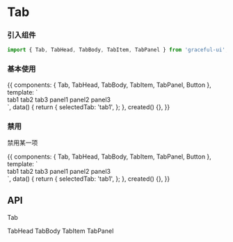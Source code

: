 

<Meta title="导航|Tab 选项卡" component={Tab} />

# Tab

### 引入组件

```js
import { Tab, TabHead, TabBody, TabItem, TabPanel } from 'graceful-ui';
```

### 基本使用

<Preview>
  <Story name="basic 基本使用">
    {{
      components: { Tab, TabHead, TabBody, TabItem, TabPanel, Button },
      template: `
          <div>
            <Tab :selected.sync="selectedTab">
              <TabHead>
                <TabItem name="tab1">tab1</TabItem>
                <TabItem name="tab2">tab2</TabItem>
                <TabItem name="tab3">tab3</TabItem>
              </TabHead>
              <TabBody>
                <TabPanel name="tab1">panel1</TabPanel>
                <TabPanel name="tab2">panel2</TabPanel>
                <TabPanel name="tab3">panel3</TabPanel>
              </TabBody>
            </Tab>
          </div>
        `,
      data() {
        return {
          selectedTab: 'tab1',
        };
      },
      created() {},
    }}
  </Story>
</Preview>

### 禁用

禁用某一项

<Preview>
  <Story name="disabled 禁用">
    {{
      components: { Tab, TabHead, TabBody, TabItem, TabPanel, Button },
      template: `
          <div>
            <Tab :selected.sync="selectedTab">
              <TabHead>
                <TabItem name="tab1">tab1</TabItem>
                <TabItem name="tab2" disabled>tab2</TabItem>
                <TabItem name="tab3">tab3</TabItem>
              </TabHead>
              <TabBody>
                <TabPanel name="tab1">panel1</TabPanel>
                <TabPanel name="tab2">panel2</TabPanel>
                <TabPanel name="tab3">panel3</TabPanel>
              </TabBody>
            </Tab>
          </div>
        `,
      data() {
        return {
          selectedTab: 'tab1',
        };
      },
      created() {},
    }}
  </Story>
</Preview>

## API

Tab

<Props of={Tab} />
TabHead
<Props of={TabHead} />
TabBody
<Props of={TabBody} />
TabItem
<Props of={TabItem} />
TabPanel
<Props of={TabPanel} />
